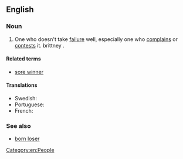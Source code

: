 ==English==

===Noun===
{{en-noun|sg=[[sore]] [[loser]]}}

# {{informal}} One who doesn't take [[failure]] well, especially one who [[complain]]s or [[contest]]s it. brittney .

====Related terms====
* [[sore winner]]

====Translations====
* Swedish: {{t-|sv|dålig förlorare}}
* Portuguese: {{t-|pt|mau perdedor}}
* French: {{t-|fr|mauvais perdant}}

===See also===
* [[born loser]]

[[Category:en:People]]